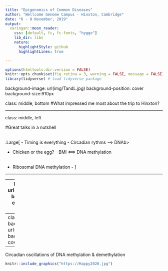 ```yaml
---
title: "Epigenomics of Common Diseases"
author: "Wellcome Genome Campus - Hinxton, Cambridge"
date: "6 - 8 November, 2019"
output: 
  xaringan::moon_reader:
    css: [default, fc, fc-fonts, "hygge"]
    lib_dir: libs
    nature:
      highlightStyle: github
      highlightLines: true

---
```

```r
options(htmltools.dir.version = FALSE)
knitr::opts_chunk$set(fig.retina = 3, warning = FALSE, message = FALSE)
library(tidyverse) # load tidyverse package

```

background-image: url(img/TandL.jpg)
background-position: cover
background-size:910px

class: middle, bottom 
#What impressed me most about the trip to Hinxton?

---

class: middle, left

#Great talks in a nutshell<br /> <br />

.Large[
-  Timing is everything - Circadian rythms ⟹   DNAb>      <br />

-  Chicken or the egg? -  BMI  ⟺  DNA methylation<br /> <br />

-  Ribosomal DNA methylation - ]



---


---
background-image: url(img/group2019.jpeg)
background-position: contain
background-size:910px

class: Center, top
# **Acknowledgements**

---
class: middle, center 
background-image: url(img/Happy2020.jpg)
background-position: cover

---

Circadian oscillations of DNA methylation & demethylation

```r
knitr::include_graphics("https://Happy2020.jpg") 
```








